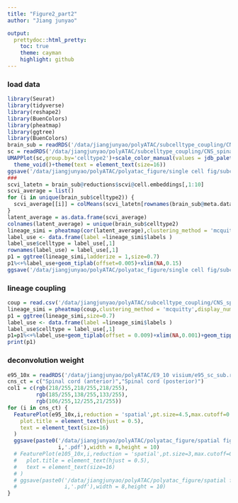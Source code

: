 ```yaml
---
title: "Figure2_part2"
author: "Jiang junyao"

output: 
  prettydoc::html_pretty:
    toc: true
    theme: cayman
    highlight: github
---
```


### load data
```r
library(Seurat)
library(tidyverse)
library(reshape2)
library(BuenColors)
library(pheatmap)
library(ggtree)
library(BuenColors)
brain_sub = readRDS('/data/jiangjunyao/polyATAC/subcelltype_coupling/CNS_spinalcord/brain_sub.rds')
sc = readRDS('/data/jiangjunyao/polyATAC/subcelltype_coupling/CNS_spinalcord/spinal cord.rds')
UMAPPlot(sc,group.by='celltype2')+scale_color_manual(values = jdb_palette('corona'))+
  theme_void()+theme(text = element_text(size=16))
ggsave('/data/jiangjunyao/polyATAC/polyatac_figure/single cell fig/subcluster lineage analysis/spinal cord AP.pdf',width = 10,height = 8)
###
scvi_latetn = brain_sub@reductions$scvi@cell.embeddings[,1:10]
scvi_average = list()
for (i in unique(brain_sub$celltype2)) {
  scvi_average[[i]] = colMeans(scvi_latetn[rownames(brain_sub@meta.data[brain_sub@meta.data$celltype2==i,]),])
}
latent_average = as.data.frame(scvi_average)
colnames(latent_average) = unique(brain_sub$celltype2)
lineage_simi = pheatmap(cor(latent_average),clustering_method = 'mcquitty')$tree_row
label_use <- data.frame(label =lineage_simi$labels )
label_use$celltype = label_use[,1]
rownames(label_use) = label_use[,1]
p1 = ggtree(lineage_simi,ladderize = 1,size=0.7)
p1%<+%label_use+geom_tiplab(offset=0.005)+xlim(NA,0.15)
ggsave('/data/jiangjunyao/polyATAC/polyatac_figure/single cell fig/subcluster lineage analysis/CNS_RNA_tree.pdf',width = 10,height = 8)
```

### lineage coupling
```r
coup = read.csv('/data/jiangjunyao/polyATAC/subcelltype_coupling/CNS_spinalcord/coupling.csv',row.names = 1)
lineage_simi = pheatmap(coup,clustering_method = 'mcquitty',display_numbers = T)$tree_row
p1 = ggtree(lineage_simi,size=0.7)
label_use <- data.frame(label =lineage_simi$labels )
label_use$celltype = label_use[,1]
p1=p1%<+%label_use+geom_tiplab(offset = 0.009)+xlim(NA,0.001)+geom_tippoint(aes(col=celltype))
print(p1)
```

### deconvolution weight
```r
e95_10x = readRDS('/data/jiangjunyao/polyATAC/E9_10 visium/e95_sc_sub.rds')
cns_ct = c("Spinal cord (anterior)","Spinal cord (posterior)")
col1 = c(rgb(218/255,218/255,218/255),
         rgb(185/255,138/255,133/255),
         rgb(106/255,12/255,21/255))
for (i in cns_ct) {
  FeaturePlot(e95_10x,i,reduction = 'spatial',pt.size=4.5,max.cutoff=0.6,min.cutoff = 0.3)+theme_void()+theme(
    plot.title = element_text(hjust = 0.5),
    text = element_text(size=16)
  )
  ggsave(paste0('/data/jiangjunyao/polyATAC/polyatac_figure/spatial fig/deconvolution/E9_',
                i,'.pdf'),width = 8,height = 10)
  # FeaturePlot(e105_10x,i,reduction = 'spatial',pt.size=3,max.cutoff=0.5)+theme_void()+theme(
  #   plot.title = element_text(hjust = 0.5),
  #   text = element_text(size=16)
  # )
  # ggsave(paste0('/data/jiangjunyao/polyATAC/polyatac_figure/spatial fig/deconvolution/E10_',
  #               i,'.pdf'),width = 8,height = 10)
}

```

